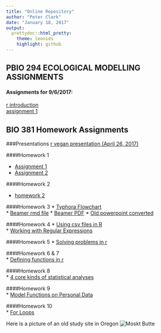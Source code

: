 ```yaml
---
title: "Online Repository"
author: "Peter Clark"
date: "January 18, 2017"
output: 
  prettydoc::html_pretty:
    theme: leonids
    highlight: github
---
```


## PBIO 294 ECOLOGICAL MODELLING ASSIGNMENTS

#### Assignments for 9/6/2017:
[r introduction](Ecol_Modelling_Assignment1.R)   
[assignment 1](Ecol_Modelling_Assignment1_Kruschke_chap_2.html)



## BIO 381 Homework Assignments

###Presentations
[r vegan presentation (April 26, 2017)](veganTutorial.html)

####Homework 1
  
  * [Assignment 1](test.html)   
  * [Assignment 2](http://www.cliffecology.com)   

####Homework 2

  * [homework 2](Homework02.html)   

####Homework 3
  * [Typhora Flowchart](Homework3Flowchart2.html)   
  * [Beamer rmd file](Homework03_Beamer.Rmd)
  * [Beamer PDF](Homework03_Beamer.pdf)
  * [Old powerpoint converted](convert.pdf)

####Homework 4
  * [Using csv files in R](assignment4.html)   
  * [Working with Regular Expressions](assignment4b.html)

####Homework 5
  * [Solving problems in r](assignment5.html)  

####Homework 6 & 7   
  * [Defining functions in r](assigment6.html)
  
####Homework 8   
  * [4 core kinds of statistical analyses](assignment8b.html)

####Homework 9   
  * [Model Functions on Personal Data](assignment9.html)

####Homework 10   
  * [For Loops](assignment10.html)

Here is a picture of an old study site in Oregon
![Moskt Butte](mbf.jpg)
```r

```

